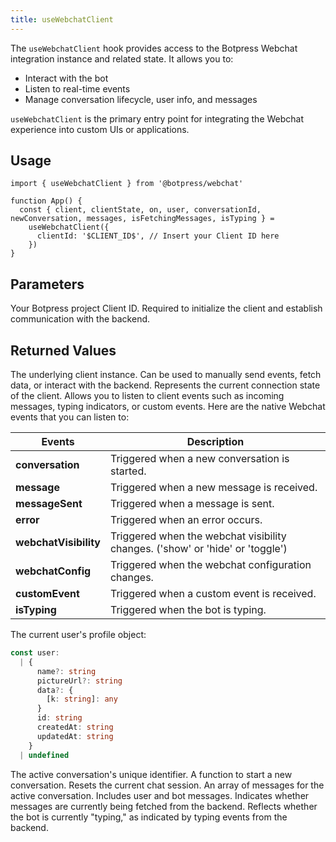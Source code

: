 ```yaml
---
title: useWebchatClient
---
```


The `useWebchatClient` hook provides access to the Botpress Webchat integration instance and related state. It allows you to:
- Interact with the bot
- Listen to real-time events
- Manage conversation lifecycle, user info, and messages

`useWebchatClient` is the primary entry point for integrating the Webchat experience into custom UIs or applications.

## Usage

```tsx App.tsx
import { useWebchatClient } from '@botpress/webchat'

function App() {
  const { client, clientState, on, user, conversationId, newConversation, messages, isFetchingMessages, isTyping } =
    useWebchatClient({
      clientId: '$CLIENT_ID$', // Insert your Client ID here
    })
}
```

## Parameters

<ResponseField name="clientId" type="string">
  Your Botpress project Client ID. Required to initialize the client and establish communication with the backend.
</ResponseField>

## Returned Values

<ResponseField name="client" type="WebchatClient">
  The underlying client instance. Can be used to manually send events, fetch data, or interact with the backend.
</ResponseField>
<ResponseField name="clientState" type="'connecting' | 'connected' | 'error' | 'disconnected'">
  Represents the current connection state of the client.
</ResponseField>
<ResponseField name="on" type="(event: string, callback: Function) => void">
  Allows you to listen to client events such as incoming messages, typing indicators, or custom events.
  Here are the native Webchat events that you can listen to:

| Events                | Description                                                                   |
| --------------------- | ----------------------------------------------------------------------------- |
| **conversation**      | Triggered when a new conversation is started.                                 |
| **message**           | Triggered when a new message is received.                                     |
| **messageSent**       | Triggered when a message is sent.                                             |
| **error**             | Triggered when an error occurs.                                               |
| **webchatVisibility** | Triggered when the webchat visibility changes. ('show' or 'hide' or 'toggle') |
| **webchatConfig**     | Triggered when the webchat configuration changes.                             |
| **customEvent**       | Triggered when a custom event is received.                                    |
| **isTyping**          | Triggered when the bot is typing.                                             |

</ResponseField>
<ResponseField name="user" type="User">
  The current user's profile object:

```ts [expandable]
const user:
  | {
      name?: string
      pictureUrl?: string
      data?: {
        [k: string]: any
      }
      id: string
      createdAt: string
      updatedAt: string
    }
  | undefined
```

</ResponseField>
<ResponseField name="conversationId" type="string">
  The active conversation's unique identifier.
</ResponseField>
<ResponseField name="newConversation" type="() => void">
  A function to start a new conversation. Resets the current chat session.
</ResponseField>
<ResponseField name="messages" type="WebchatMessage[]">
  An array of messages for the active conversation. Includes user and bot messages.
</ResponseField>
<ResponseField name="isFetchingMessages" type="boolean">
  Indicates whether messages are currently being fetched from the backend.
</ResponseField>
<ResponseField name="isTyping" type="boolean">
  Reflects whether the bot is currently "typing," as indicated by typing events from the backend.
</ResponseField>
